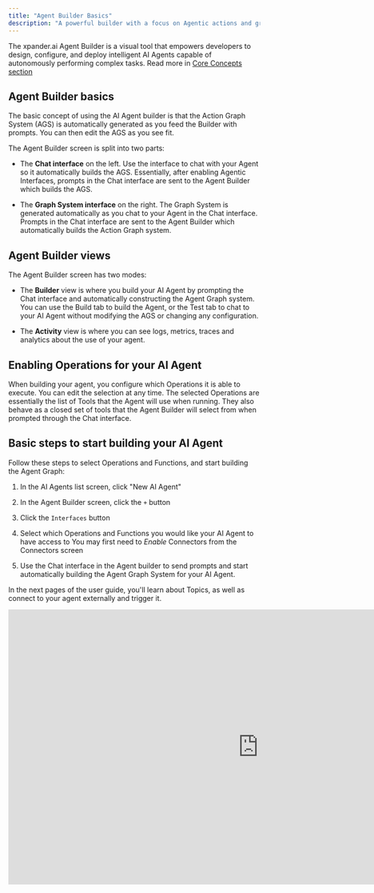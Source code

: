 ```yaml
---
title: "Agent Builder Basics"
description: "A powerful builder with a focus on Agentic actions and graph enforcement "
---
```


The xpander.ai Agent Builder is a visual tool that empowers developers to design, configure, and deploy intelligent AI Agents capable of autonomously performing complex tasks. Read more in <a href="/userguides/core-concepts/agent-builder">Core Concepts section</a>

## Agent Builder basics

The basic concept of using the AI Agent builder is that the Action Graph System (AGS) is automatically generated as you feed the Builder with prompts. You can then edit the AGS as you see fit.

The Agent Builder screen is split into two parts:

* The **Chat interface** on the left. Use the interface to chat with your Agent so it automatically builds the AGS. Essentially, after enabling Agentic Interfaces, prompts in the Chat interface are sent to the Agent Builder which builds the AGS.

* The **Graph System interface** on the right. The Graph System is generated automatically as you chat to your Agent in the Chat interface. Prompts in the Chat interface are sent to the Agent Builder which automatically builds the Action Graph system.

## Agent Builder views

The Agent Builder screen has two modes:

* The **Builder** view is where you build your AI Agent by prompting the Chat interface and automatically constructing the Agent Graph system. You can use the Build tab to build the Agent, or the Test tab to chat to your AI Agent without modifying the AGS or changing any configuration.

* The **Activity** view is where you can see logs, metrics, traces and analytics about the use of your agent.

## Enabling Operations for your AI Agent

When building your agent, you configure which Operations it is able to execute. You can edit the selection at any time. The selected Operations are essentially the list of Tools that the Agent will use when running. They also behave as a closed set of tools that the Agent Builder will select from when prompted through the Chat interface.

## Basic steps to start building your AI Agent

Follow these steps to select Operations and Functions, and start building the Agent Graph:

1. In the AI Agents list screen, click "New AI Agent"

2. In the Agent Builder screen, click the `+` button

3. Click the `Interfaces` button

4. Select which Operations and Functions you would like your AI Agent to have access to
   <Note>You may first need to *Enable* Connectors from the Connectors screen</Note>

5. Use the Chat interface in the Agent builder to send prompts and start automatically building the Agent Graph System for your AI Agent.

In the next pages of the user guide, you'll learn about Topics, as well as connect to your agent externally and trigger it.


<iframe width="1000" height="550" src="https://www.loom.com/embed/47bdbf53e6ac4f5ebba7f9c7f0e0a0d8?sid=fcc1e44e-4d43-4c1b-bc69-679142ba7abf" title="YouTube video player" frameborder="0" allow="accelerometer; autoplay; clipboard-write; encrypted-media; gyroscope; picture-in-picture" allowfullscreen />
